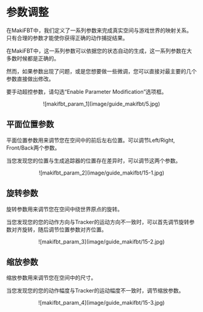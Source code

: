 # 参数调整

在MakiFBT中，我们定义了一系列参数来完成真实空间与游戏世界的映射关系。只有合理的参数才能使你获得正确的动作捕捉结果。

在MakiFBT中，这一系列参数可以依据您的状态自动的生成，这一系列参数在大多数时候都是正确的。

然而，如果参数出现了问题，或是您想要做一些微调，您可以直接对最主要的几个参数直接做出修改。

要手动超控参数，请勾选“Enable Parameter Modification”选项框。

<center>![makifbt_param_1](image/guide_makifbt/5.jpg)</center>

## 平面位置参数

平面位置参数用来调节您在空间中的前后左右位置。可以调节Left/Right, Front/Back两个参数。

当您发现您的位置与生成追踪器的位置存在差异时，可以调节这两个参数。

<center>![makifbt_param_2](image/guide_makifbt/15-1.jpg)</center>

## 旋转参数

旋转参数用来调节您在空间中绕世界原点的旋转。

当您发现您的您的动作方向与Tracker的运动方向不一致时，可以首先调节旋转参数对齐旋转，随后调节位置参数对齐位置。

<center>![makifbt_param_3](image/guide_makifbt/15-2.jpg)</center>

## 缩放参数

缩放参数用来调节您在空间中的尺寸。

当您发现您的您的动作幅度与Tracker的运动幅度不一致时，调节缩放参数。

<center>![makifbt_param_4](image/guide_makifbt/15-3.jpg)</center>